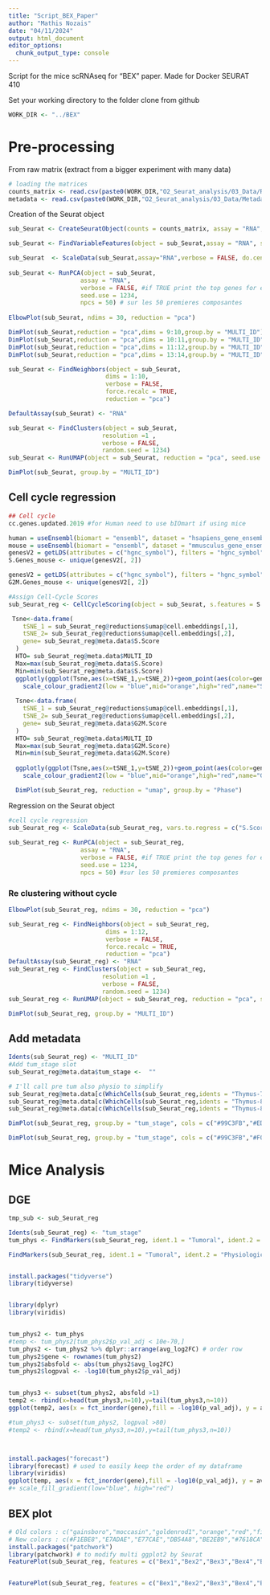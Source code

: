 ```yaml
---
title: "Script_BEX_Paper"
author: "Mathis Nozais"
date: "04/11/2024"
output: html_document
editor_options: 
  chunk_output_type: console
---
```


#################

Script for the mice scRNAseq for "BEX" paper.
Made for Docker SEURAT 410

#################

Set your working directory to the folder clone from github
```r
WORK_DIR <- "../BEX"
```


# Pre-processing
From raw matrix (extract from a bigger experiment with many data)
```r
# loading the matrices
counts_matrix <- read.csv(paste0(WORK_DIR,"O2_Seurat_analysis/03_Data/RNA_matrix_sub.csv"), row.names = 1)
metadata <- read.csv(paste0(WORK_DIR,"O2_Seurat_analysis/03_Data/Metadata_matrix_sub.csv"), row.names = 1)
```

Creation of the Seurat object
```r
sub_Seurat <- CreateSeuratObject(counts = counts_matrix, assay = "RNA", meta.data = metadata)

sub_Seurat <- FindVariableFeatures(object = sub_Seurat,assay = "RNA", selection.method = "vst", nfeatures = 2000)

sub_Seurat  <- ScaleData(sub_Seurat,assay="RNA",verbose = FALSE, do.center = TRUE)
  
sub_Seurat <- RunPCA(object = sub_Seurat,
                    assay = "RNA",
                    verbose = FALSE, #if TRUE print the top genes for each PC
                    seed.use = 1234,
                    npcs = 50) # sur les 50 premieres composantes
  
ElbowPlot(sub_Seurat, ndims = 30, reduction = "pca")

DimPlot(sub_Seurat,reduction = "pca",dims = 9:10,group.by = "MULTI_ID") 
DimPlot(sub_Seurat,reduction = "pca",dims = 10:11,group.by = "MULTI_ID") 
DimPlot(sub_Seurat,reduction = "pca",dims = 11:12,group.by = "MULTI_ID") #nope
DimPlot(sub_Seurat,reduction = "pca",dims = 13:14,group.by = "MULTI_ID") # nope

sub_Seurat <- FindNeighbors(object = sub_Seurat, 
                           dims = 1:10, 
                           verbose = FALSE, 
                           force.recalc = TRUE, 
                           reduction = "pca")

DefaultAssay(sub_Seurat) <- "RNA"

sub_Seurat <- FindClusters(object = sub_Seurat, 
                          resolution =1 ,
                          verbose = FALSE,
                          random.seed = 1234)
sub_Seurat <- RunUMAP(object = sub_Seurat, reduction = "pca", seed.use = 1234, dims = 1:10)

DimPlot(sub_Seurat, group.by = "MULTI_ID")
```

## Cell cycle regression
```r
## Cell cycle
cc.genes.updated.2019 #for Human need to use bIOmart if using mice

human = useEnsembl(biomart = "ensembl", dataset = "hsapiens_gene_ensembl",version = 105) #Using a fixed version of the db as of DEc 21 allow to avoid getLDS error
mouse = useEnsembl(biomart = "ensembl", dataset = "mmusculus_gene_ensembl", version = 105)
genesV2 = getLDS(attributes = c("hgnc_symbol"), filters = "hgnc_symbol", values = cc.genes$s.genes , mart = human, attributesL = c("mgi_symbol"), martL = mouse, uniqueRows=T)
S.Genes_mouse <- unique(genesV2[, 2])

genesV2 = getLDS(attributes = c("hgnc_symbol"), filters = "hgnc_symbol", values = cc.genes$g2m.genes , mart = human, attributesL = c("mgi_symbol"), martL = mouse, uniqueRows=T)
G2M.Genes_mouse <- unique(genesV2[, 2])

#Assign Cell-Cycle Scores
sub_Seurat_reg <- CellCycleScoring(object = sub_Seurat, s.features = S.Genes_mouse, g2m.features = G2M.Genes_mouse, set.ident = TRUE)

 Tsne<-data.frame(
    tSNE_1 = sub_Seurat_reg@reductions$umap@cell.embeddings[,1],
    tSNE_2= sub_Seurat_reg@reductions$umap@cell.embeddings[,2],
    gene= sub_Seurat_reg@meta.data$S.Score
  )
  HTO= sub_Seurat_reg@meta.data$MULTI_ID
  Max=max(sub_Seurat_reg@meta.data$S.Score)
  Min=min(sub_Seurat_reg@meta.data$S.Score)
  ggplotly(ggplot(Tsne,aes(x=tSNE_1,y=tSNE_2))+geom_point(aes(color=gene,shape=HTO))+
    scale_colour_gradient2(low = "blue",mid="orange",high="red",name="S score",midpoint=(Max+Min)/2))
  
  Tsne<-data.frame(
    tSNE_1 = sub_Seurat_reg@reductions$umap@cell.embeddings[,1],
    tSNE_2= sub_Seurat_reg@reductions$umap@cell.embeddings[,2],
    gene= sub_Seurat_reg@meta.data$G2M.Score
  )
  HTO= sub_Seurat_reg@meta.data$MULTI_ID
  Max=max(sub_Seurat_reg@meta.data$G2M.Score)
  Min=min(sub_Seurat_reg@meta.data$G2M.Score)
  
  ggplotly(ggplot(Tsne,aes(x=tSNE_1,y=tSNE_2))+geom_point(aes(color=gene,shape=HTO))+
    scale_colour_gradient2(low = "blue",mid="orange",high="red",name="G2M score",midpoint=(Max+Min)/2))

  DimPlot(sub_Seurat_reg, reduction = "umap", group.by = "Phase")
```

Regression on the Seurat object
```r
#cell cycle regression
sub_Seurat_reg <- ScaleData(sub_Seurat_reg, vars.to.regress = c("S.Score", "G2M.Score"), features = sub_Seurat_reg@assays$RNA@var.features)
  
sub_Seurat_reg <- RunPCA(object = sub_Seurat_reg,
                    assay = "RNA",
                    verbose = FALSE, #if TRUE print the top genes for each PC
                    seed.use = 1234,
                    npcs = 50) #sur les 50 premieres composantes
```

### Re clustering without cycle
```r
ElbowPlot(sub_Seurat_reg, ndims = 30, reduction = "pca")

sub_Seurat_reg <- FindNeighbors(object = sub_Seurat_reg, 
                           dims = 1:12, 
                           verbose = FALSE, 
                           force.recalc = TRUE, 
                           reduction = "pca")
DefaultAssay(sub_Seurat_reg) <- "RNA"
sub_Seurat_reg <- FindClusters(object = sub_Seurat_reg, 
                          resolution =1 ,
                          verbose = FALSE,
                          random.seed = 1234)
sub_Seurat_reg <- RunUMAP(object = sub_Seurat_reg, reduction = "pca", seed.use = 1234, dims = 1:12)

DimPlot(sub_Seurat_reg, group.by = "MULTI_ID")
```


## Add metadata
```r
Idents(sub_Seurat_reg) <- "MULTI_ID"
#Add tum_stage slot 
sub_Seurat_reg@meta.data$tum_stage <-  ""

# I'll call pre tum also physio to simplify
sub_Seurat_reg@meta.data[c(WhichCells(sub_Seurat_reg,idents = "Thymus-790")),]$tum_stage = "Tumoral"  
sub_Seurat_reg@meta.data[c(WhichCells(sub_Seurat_reg,idents = "Thymus-814")),]$tum_stage = "Physiological"  
sub_Seurat_reg@meta.data[c(WhichCells(sub_Seurat_reg,idents = "Thymus-813")),]$tum_stage = "Physiological"  

DimPlot(sub_Seurat_reg, group.by = "tum_stage", cols = c("#99C3FB","#ED7D31"),pt.size = 1)+ theme_void()

DimPlot(sub_Seurat_reg, group.by = "tum_stage", cols = c("#99C3FB","#F09456"),pt.size = 1)+ theme_void()
```


# Mice Analysis

## DGE
```r

tmp_sub <- sub_Seurat_reg

Idents(sub_Seurat_reg) <- "tum_stage"
tum_phys <- FindMarkers(sub_Seurat_reg, ident.1 = "Tumoral", ident.2 = "Physiological", logfc.threshold = 0,min.pct = 0) #all threshold to 0 to get a maximum of genes

FindMarkers(sub_Seurat_reg, ident.1 = "Tumoral", ident.2 = "Physiological",min.pct = 0.5)


install.packages("tidyverse")
library(tidyverse)


library(dplyr)
library(viridis)


tum_phys2 <- tum_phys
#temp <- tum_phys2[tum_phys2$p_val_adj < 10e-70,]
tum_phys2 <- tum_phys2 %>% dplyr::arrange(avg_log2FC) # order row
tum_phys2$gene <- rownames(tum_phys2)
tum_phys2$absfold <- abs(tum_phys2$avg_log2FC) 
tum_phys2$logpval <- -log10(tum_phys2$p_val_adj)


tum_phys3 <- subset(tum_phys2, absfold >1)
temp2 <- rbind(x=head(tum_phys3,n=10),y=tail(tum_phys3,n=10))
ggplot(temp2, aes(x = fct_inorder(gene),fill = -log10(p_val_adj), y = avg_log2FC))+ theme_minimal()+ geom_bar(stat = "identity",width=.7)+ theme(axis.text.x = element_text(angle = 90, vjust = 1, hjust=1))+coord_flip() +scale_fill_viridis_c(option="magma", direction = -1,limits=c(30,150)) + theme(text=element_text(size=16),axis.text = element_text(size = 16))

#tum_phys3 <- subset(tum_phys2, logpval >80)
#temp2 <- rbind(x=head(tum_phys3,n=10),y=tail(tum_phys3,n=10))



install.packages("forecast")
library(forecast) # used to easily keep the order of my dataframe
library(viridis)
ggplot(temp, aes(x = fct_inorder(gene),fill = -log10(p_val_adj), y = avg_log2FC)) + theme_bw() + geom_bar(stat = "identity")+ theme(axis.text.x = element_text(angle = 90, vjust = 1, hjust=1))+coord_flip() +scale_fill_viridis(option="magma", direction = -1)
#+ scale_fill_gradient(low="blue", high="red")
```

## BEX plot
```r
# Old colors : c("gainsboro","moccasin","goldenrod1","orange","red","firebrick4")
# New colors : c(#F1EBE8","E7ADAE","E77CAE","DB54A8","BE2EB9","#7618CA","#5014BA","#230A6A")
install.packages("patchwork")
library(patchwork) # to modify multi ggplot2 by Seurat
FeaturePlot(sub_Seurat_reg, features = c("Bex1","Bex2","Bex3","Bex4","Bex6"),pt.size = 1.5,cols =c("#F1EBE8","#E7ADAE","#E77CAE","#DB54A8","#BE2EB9","#7618CA","#5014BA","#230A6A"),ncol = 5) + plot_layout(guides = "collect")& theme_void() & theme(plot.title = element_text(hjust = 0.5, size = 30),legend.key.height = unit(1.3,'cm'),legend.text=element_text(size=15))


FeaturePlot(sub_Seurat_reg, features = c("Bex1","Bex2","Bex3","Bex4","Bex6"),pt.size = 1.5,cols =c("#F1EBE8","#E7ADAE","#E77CAE","#DB54A8","#BE2EB9","#7618CA","#5014BA","#230A6A")) + guide_area() + plot_layout(ncol = 3,guides = "collect")& theme_void() & theme(plot.title = element_text(hjust = 0.5, size = 30),legend.key.height = unit(1.6,'cm'), legend.key.width = unit(1,'cm'),legend.text=element_text(size=18))
```

